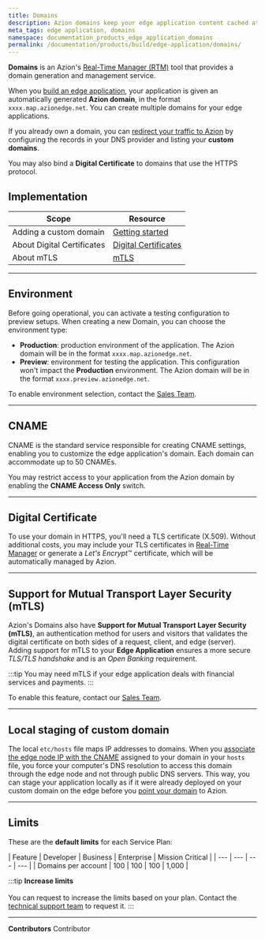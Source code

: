 ```yaml
---
title: Domains
description: Azion domains keep your edge application content cached at the edge and can be customized to fit your needs.
meta_tags: edge application, domains
namespace: documentation_products_edge_application_domains
permalink: /documentation/products/build/edge-application/domains/
---
```


**Domains** is an Azion's [Real-Time Manager (RTM)](https://manager.azion.com/) tool that provides a domain generation and management service.

When you [build an edge application](/en/documentation/products/getting-started/), your application is given an automatically generated **Azion domain**, in the format `xxxx.map.azionedge.net`. You can create multiple domains for your edge applications.

If you already own a domain, you can [redirect your traffic to Azion](/en/documentation/products/guides/point-domain-to-azion/) by configuring the records in your DNS provider and listing your **custom domains**.

You may also bind a **Digital Certificate** to domains that use the HTTPS protocol.

## Implementation

| Scope | Resource |
| --- | --- |
| Adding a custom domain | [Getting started](/en/documentation/products/getting-started/#step-3-adding-a-custom-domain) |
| About Digital Certificates | [Digital Certificates](/en/documentation/products/build/edge-application/digital-certificates/) |
| About mTLS | [mTLS](/en/documentation/products/edge-application/domains/mtls/) |

---

## Environment

Before going operational, you can activate a testing configuration to preview setups. When creating a new Domain, you can choose the environment type:

- **Production**: production environment of the application. The Azion domain will be in the format `xxxx.map.azionedge.net`.
- **Preview**: environment for testing the application. This configuration won't impact the **Production** environment. The Azion domain will be in the format `xxxx.preview.azionedge.net`.

To enable environment selection, contact the [Sales Team](https://www.azion.com/en/contact-sales/).

---

## CNAME

CNAME is the standard service responsible for creating CNAME settings, enabling you to customize the edge application's  domain. Each domain can accommodate up to 50 CNAMEs.

You may restrict access to your application from the Azion domain by enabling the **CNAME Access Only** switch.

---

## Digital Certificate

To use your domain in HTTPS, you'll need a TLS certificate (X.509). Without additional costs, you may include your TLS certificates in [Real-Time Manager](http://manager.azion.com) or generate a *Let's Encrypt*™ certificate, which will be automatically managed by Azion.

---

## Support for Mutual Transport Layer Security (mTLS)

Azion's Domains also have **Support for Mutual Transport Layer Security (mTLS)**, an authentication method for users and visitors that validates the digital certificate on both sides of a request, client, and edge (server). Adding support for mTLS to your **Edge Application** ensures a more secure *TLS/TLS handshake* and is an *Open Banking* requirement.

:::tip
You may need mTLS if your edge application deals with financial services and payments.
:::

To enable this feature, contact our [Sales Team](https://www.azion.com/en/contact-sales/).

---

## Local staging of custom domain

The local `etc/hosts` file maps IP addresses to domains. When you [associate the edge node IP with the CNAME](/en/documentation/products/guides/test-edge-application-through-hosts-file/) assigned to your domain in your `hosts` file, you force your computer's DNS resolution to access this domain through the edge node and not through public DNS servers. This way, you can stage your application locally as if it were already deployed on your custom domain on the edge before you [point your domain](/en/documentation/products/guides/point-domain-to-azion/) to Azion.

---

## Limits

These are the **default limits** for each Service Plan:

| Feature | Developer | Business | Enterprise | Mission Critical |
| --- | --- | --- | --- |
| Domains per account | 100 | 100 | 100 | 1,000 |

:::tip
**Increase limits** <br></br>
You can request to increase the limits based on your plan. Contact the [technical support team](/en/documentation/services/support/) to request it.
:::

---


**Contributors** <ContributorList>Contributor</ContributorList>
